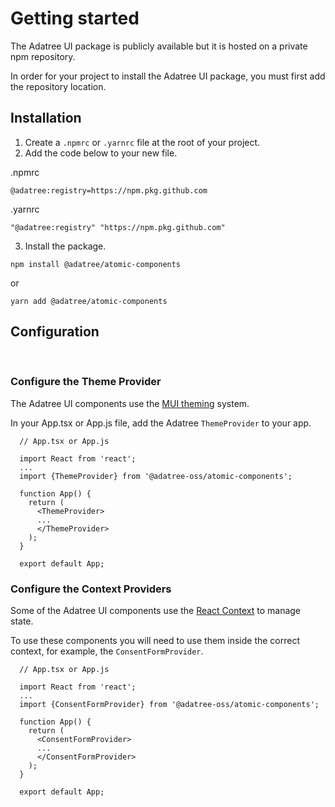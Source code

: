 
<Meta title="Getting started" />

# Getting started

The Adatree UI package is publicly available but it is hosted on a private npm repository.

In order for your project to install the Adatree UI package, you must first add the repository location.

## Installation

1. Create a `.npmrc` or `.yarnrc` file at the root of your project.
2. Add the code below to your new file.

.npmrc

```
@adatree:registry=https://npm.pkg.github.com
```

.yarnrc

```
"@adatree:registry" "https://npm.pkg.github.com"
```

3. Install the package.

```
npm install @adatree/atomic-components
```

or

```
yarn add @adatree/atomic-components
```

## Configuration

<br />

### Configure the Theme Provider

The Adatree UI components use the [MUI theming](https://mui.com/customization/theming/) system.

In your App.tsx or App.js file, add the Adatree `ThemeProvider` to your app.

```
  // App.tsx or App.js

  import React from 'react';
  ...
  import {ThemeProvider} from '@adatree-oss/atomic-components';

  function App() {
    return (
      <ThemeProvider>
      ...
      </ThemeProvider>
    );
  }

  export default App;
```

### Configure the Context Providers

Some of the Adatree UI components use the [React Context](https://reactjs.org/docs/context.html) to manage state.

To use these components you will need to use them inside the correct context, for example, the `ConsentFormProvider`.

```
  // App.tsx or App.js

  import React from 'react';
  ...
  import {ConsentFormProvider} from '@adatree-oss/atomic-components';

  function App() {
    return (
      <ConsentFormProvider>
      ...
      </ConsentFormProvider>
    );
  }

  export default App;
```
